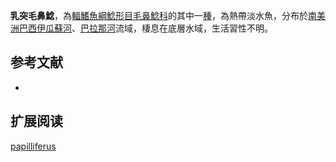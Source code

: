 {{Speciesbox
| name = 乳突毛鼻鯰
| image = 
| image_width = 
| status = NE
| status_system = IUCN3.1
| genus = Trichomycterus
| species = papilliferus
| authority = [[Wosiacki_&_Garavello|Wosiacki & Garavello]], 2004
| synonyms = 
}}

'''乳突毛鼻鯰'''，為[[輻鰭魚綱|輻鰭魚綱]][[鯰形目|鯰形目]][[毛鼻鯰科|毛鼻鯰科]]的其中一[[種|種]]，為熱帶淡水魚，分布於[[南美洲|南美洲]][[巴西|巴西]][[伊瓜蘇河|伊瓜蘇河]]、[[巴拉那河|巴拉那河]]流域，棲息在底層水域，生活習性不明。

==参考文献==
*{{FishBase_species|genus=Trichomycterus|species|papilliferus|year=2014|month=11}}

== 扩展阅读 ==
{{refbegin}}
{{wikispecies-inline|Trichomycterus papilliferus|乳突毛鼻鯰}}
{{refend}}
{{Taxonbar|from=Q6417278}}

[[Category:毛鼻鯰属|papilliferus]]


{{鯰形目小作品}}